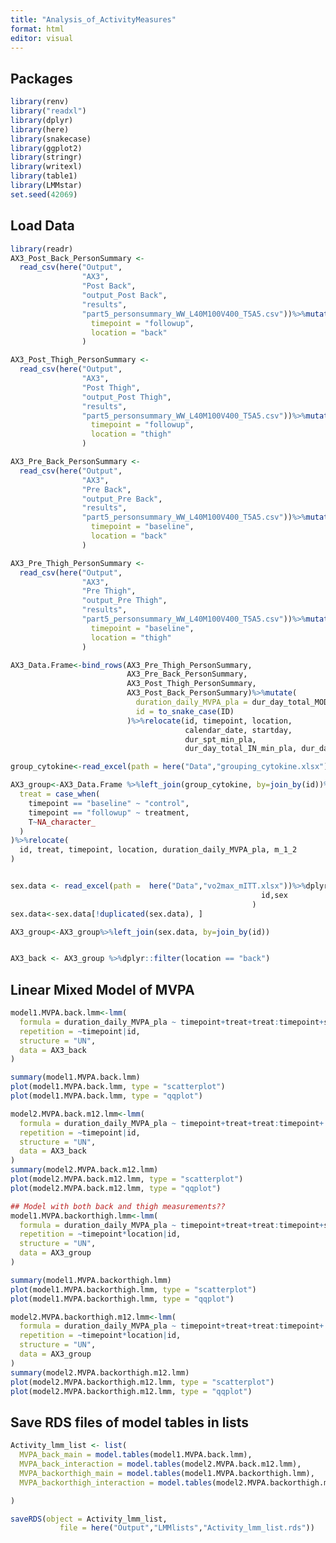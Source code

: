```yaml
---
title: "Analysis_of_ActivityMeasures"
format: html
editor: visual
---
```


## Packages

```r
library(renv)
library("readxl")
library(dplyr)
library(here)
library(snakecase)
library(ggplot2)
library(stringr)
library(writexl)
library(table1)
library(LMMstar)
set.seed(42069)
```

## Load Data

```r
library(readr)
AX3_Post_Back_PersonSummary <- 
  read_csv(here("Output",
                "AX3",
                "Post Back",
                "output_Post Back",
                "results",
                "part5_personsummary_WW_L40M100V400_T5A5.csv"))%>%mutate(
                  timepoint = "followup",
                  location = "back"
                )

AX3_Post_Thigh_PersonSummary <- 
  read_csv(here("Output",
                "AX3",
                "Post Thigh",
                "output_Post Thigh",
                "results",
                "part5_personsummary_WW_L40M100V400_T5A5.csv"))%>%mutate(
                  timepoint = "followup",
                  location = "thigh"
                )

AX3_Pre_Back_PersonSummary <- 
  read_csv(here("Output",
                "AX3",
                "Pre Back",
                "output_Pre Back",
                "results",
                "part5_personsummary_WW_L40M100V400_T5A5.csv"))%>%mutate(
                  timepoint = "baseline",
                  location = "back"
                )

AX3_Pre_Thigh_PersonSummary <- 
  read_csv(here("Output",
                "AX3",
                "Pre Thigh",
                "output_Pre Thigh",
                "results",
                "part5_personsummary_WW_L40M100V400_T5A5.csv"))%>%mutate(
                  timepoint = "baseline",
                  location = "thigh"
                )

AX3_Data.Frame<-bind_rows(AX3_Pre_Thigh_PersonSummary, 
                          AX3_Pre_Back_PersonSummary, 
                          AX3_Post_Thigh_PersonSummary,
                          AX3_Post_Back_PersonSummary)%>%mutate(
                            duration_daily_MVPA_pla = dur_day_total_MOD_min_pla + dur_day_total_VIG_min_pla,
                            id = to_snake_case(ID)
                          )%>%relocate(id, timepoint, location, 
                                       calendar_date, startday,
                                       dur_spt_min_pla,
                                       dur_day_total_IN_min_pla, dur_day_total_LIG_min_pla, duration_daily_MVPA_pla, dur_day_total_MOD_min_pla, dur_day_total_VIG_min_pla)

group_cytokine<-read_excel(path = here("Data","grouping_cytokine.xlsx"))

AX3_group<-AX3_Data.Frame %>%left_join(group_cytokine, by=join_by(id))%>%mutate(
  treat = case_when(
    timepoint == "baseline" ~ "control",
    timepoint == "followup" ~ treatment,
    T~NA_character_
  )
)%>%relocate(
  id, treat, timepoint, location, duration_daily_MVPA_pla, m_1_2
)


sex.data <- read_excel(path =  here("Data","vo2max_mITT.xlsx"))%>%dplyr::select(
                                                        id,sex
                                                      )
sex.data<-sex.data[!duplicated(sex.data), ]

AX3_group<-AX3_group%>%left_join(sex.data, by=join_by(id))


AX3_back <- AX3_group %>%dplyr::filter(location == "back")
```

## Linear Mixed Model of MVPA

```r
model1.MVPA.back.lmm<-lmm(
  formula = duration_daily_MVPA_pla ~ timepoint+treat+treat:timepoint+sex,
  repetition = ~timepoint|id,
  structure = "UN",
  data = AX3_back
)

summary(model1.MVPA.back.lmm)
plot(model1.MVPA.back.lmm, type = "scatterplot")
plot(model1.MVPA.back.lmm, type = "qqplot")

model2.MVPA.back.m12.lmm<-lmm(
  formula = duration_daily_MVPA_pla ~ timepoint+treat+treat:timepoint+ m_1_2+treat:timepoint:m_1_2+sex,
  repetition = ~timepoint|id,
  structure = "UN",
  data = AX3_back
)
summary(model2.MVPA.back.m12.lmm)
plot(model2.MVPA.back.m12.lmm, type = "scatterplot")
plot(model2.MVPA.back.m12.lmm, type = "qqplot")

## Model with both back and thigh measurements??
model1.MVPA.backorthigh.lmm<-lmm(
  formula = duration_daily_MVPA_pla ~ timepoint+treat+treat:timepoint+sex,
  repetition = ~timepoint*location|id,
  structure = "UN",
  data = AX3_group
)

summary(model1.MVPA.backorthigh.lmm)
plot(model1.MVPA.backorthigh.lmm, type = "scatterplot")
plot(model1.MVPA.backorthigh.lmm, type = "qqplot")

model2.MVPA.backorthigh.m12.lmm<-lmm(
  formula = duration_daily_MVPA_pla ~ timepoint+treat+treat:timepoint+ m_1_2+treat:timepoint:m_1_2+sex,
  repetition = ~timepoint*location|id,
  structure = "UN",
  data = AX3_group
)
summary(model2.MVPA.backorthigh.m12.lmm)
plot(model2.MVPA.backorthigh.m12.lmm, type = "scatterplot")
plot(model2.MVPA.backorthigh.m12.lmm, type = "qqplot")

```

## Save RDS files of model tables in lists

```r
Activity_lmm_list <- list(
  MVPA_back_main = model.tables(model1.MVPA.back.lmm),
  MVPA_back_interaction = model.tables(model2.MVPA.back.m12.lmm),
  MVPA_backorthigh_main = model.tables(model1.MVPA.backorthigh.lmm),
  MVPA_backorthigh_interaction = model.tables(model2.MVPA.backorthigh.m12.lmm)

)

saveRDS(object = Activity_lmm_list,
           file = here("Output","LMMlists","Activity_lmm_list.rds"))
```
